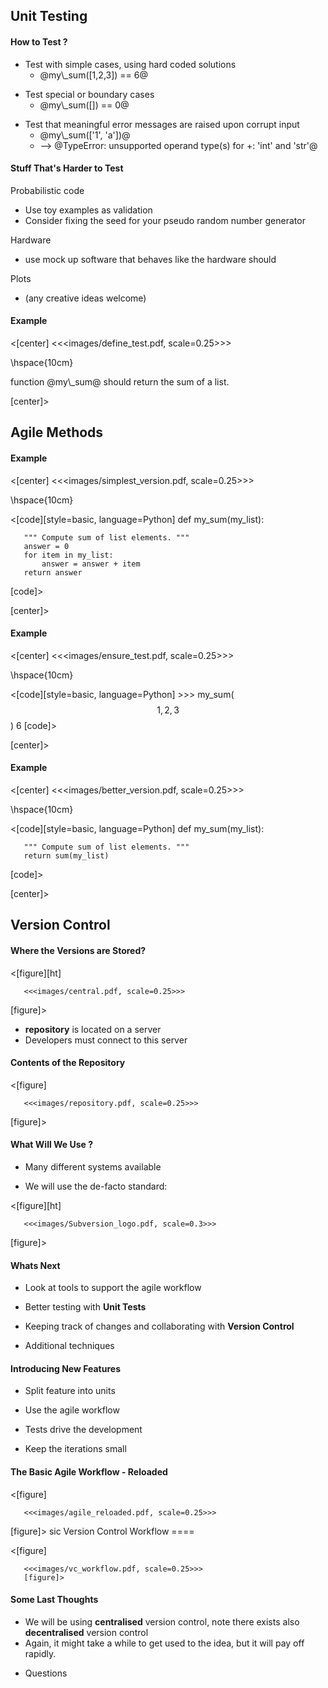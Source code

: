 <!-- unused slides -->

== Unit Testing ==

==== How to Test ? ====

* Test with simple cases, using hard coded solutions
** @my\_sum([1,2,3]) == 6@

* Test special or boundary cases
** @my\_sum([]) == 0@

* Test that meaningful error messages are raised upon corrupt input
** @my\_sum(['1', 'a'])@ 
** --> @TypeError: unsupported operand type(s) for +: 'int' and 'str'@

==== Stuff That's Harder to Test ====

Probabilistic code
* Use toy examples as validation
* Consider fixing the seed for your pseudo random number generator

Hardware
* use mock up software that behaves like the hardware should

Plots
* (any creative ideas welcome)

==== Example ====

<[center]
<<<images/define_test.pdf, scale=0.25>>>

\hspace{10cm}

function @my\_sum@ should return the sum of a list.

[center]>

== Agile Methods ==

==== Example ====

<[center]
<<<images/simplest_version.pdf, scale=0.25>>>


\hspace{10cm}

<[code][style=basic, language=Python]
def my_sum(my_list):
    """ Compute sum of list elements. """
    answer = 0
    for item in my_list:
        answer = answer + item
    return answer
[code]>

[center]>

==== Example ====

<[center]
<<<images/ensure_test.pdf, scale=0.25>>>

\hspace{10cm}

<[code][style=basic, language=Python]
>>> my_sum(\[1,2,3\]) 
6 
[code]>

[center]>

==== Example ====

<[center]
<<<images/better_version.pdf, scale=0.25>>>

\hspace{10cm}

<[code][style=basic, language=Python]
def my_sum(my_list):
    """ Compute sum of list elements. """
    return sum(my_list)
[code]>

[center]>

== Version Control ==

==== Where the Versions are Stored? ====

<[figure][ht]
    <<<images/central.pdf, scale=0.25>>>
[figure]>

* '''repository''' is located on a server
* Developers must connect to this server

==== Contents of the Repository ====

<[figure]
    <<<images/repository.pdf, scale=0.25>>>
[figure]>


==== What Will We Use ? ====

* Many different systems available

* We will use the de-facto standard:

<[figure][ht]
    <<<images/Subversion_logo.pdf, scale=0.3>>>
[figure]>

==== Whats Next ====

* Look at tools to support the agile workflow

* Better testing with '''Unit Tests'''

* Keeping track of changes and collaborating with '''Version Control'''

* Additional techniques

==== Introducing New Features ====

* Split feature into units

* Use the agile workflow 

* Tests drive the development

* Keep the iterations small 


==== The Basic Agile Workflow - Reloaded ====

<[figure]
    <<<images/agile_reloaded.pdf, scale=0.25>>>
[figure]>
sic Version Control Workflow ====

<[figure]
    <<<images/vc_workflow.pdf, scale=0.25>>>
    [figure]>


==== Some Last Thoughts ====

* We will be using '''centralised''' version control, note there exists also '''decentralised''' version control
* Again, it might take a while to get used to the idea, but it will pay off rapidly.


* Questions


